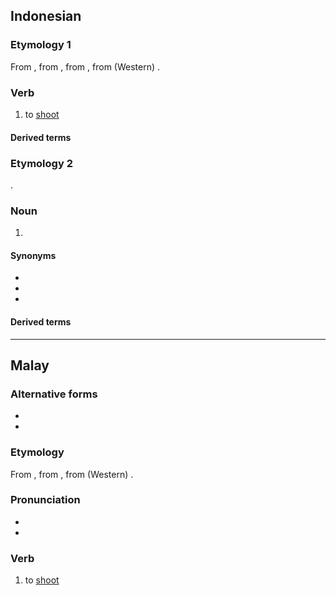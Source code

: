 ==Indonesian==

===Etymology 1===
From {{inh|id|ms|tembak}}, from {{inh|id|ms-cla|tembak}}, from {{der|id|poz-mly-pro|*timbak}}, from (Western) {{der|id|poz-pro|*ti(m)bak}}.

===Verb===
{{id-verb}}

# to [[shoot]] {{gloss|to fire a shot}}

====Derived terms====
{{der4|id|
| bertembakan
| menembak
| menembaki
| menembakkan
| penembak
| penembakan
| petembak
| tembak-menembak
| tembak-tembakan
| tembakan
| tertembak
|}}

===Etymology 2===
{{sl|id|min|tembak}}.

===Noun===
{{id-noun}}

# {{rfdef|id}}

====Synonyms====
* {{l|id|arah}}
* {{l|id|maksud}}
* {{l|id|tuju}}

====Derived terms====
{{der4|id|
| menembak
|}}



----

==Malay==

===Alternative forms===
* {{l|ms|timbak}}
* {{l|ms|تيمبق|sc=Arab}}

===Etymology===
From {{m|ms|timbak}}, from {{der|ms|poz-mly-pro|*timbak}}, from (Western) {{der|ms|poz-pro|*ti(m)bak}}.

===Pronunciation===
* {{IPA|ms|/tembaʔ/}}
* {{rhymes|ms|embaʔ|baʔ|aʔ}}

===Verb===
{{head|ms|verb|Jawi spelling|تيمبق}}

# to [[shoot]] {{gloss|to fire a shot}}